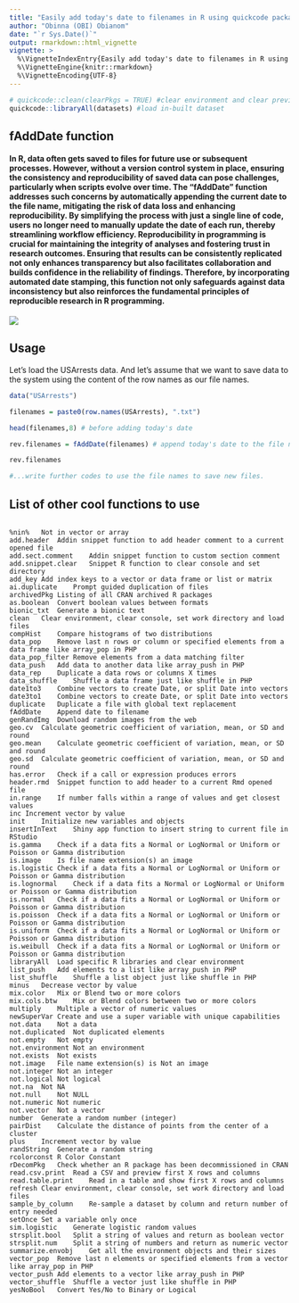 ```yaml
---
title: "Easily add today's date to filenames in R using quickcode package"
author: "Obinna (OBI) Obianom"
date: "`r Sys.Date()`"
output: rmarkdown::html_vignette
vignette: >
  %\VignetteIndexEntry{Easily add today's date to filenames in R using quickcode package}
  %\VignetteEngine{knitr::rmarkdown}
  %\VignetteEncoding{UTF-8}
---
```


```r
# quickcode::clean(clearPkgs = TRUE) #clear environment and clear previous package
quickcode::libraryAll(datasets) #load in-built dataset
```

## fAddDate function

#### In R, data often gets saved to files for future use or subsequent processes. However, without a version control system in place, ensuring the consistency and reproducibility of saved data can pose challenges, particularly when scripts evolve over time. The "fAddDate" function addresses such concerns by automatically appending the current date to the file name, mitigating the risk of data loss and enhancing reproducibility. By simplifying the process with just a single line of code, users no longer need to manually update the date of each run, thereby streamlining workflow efficiency. Reproducibility in programming is crucial for maintaining the integrity of analyses and fostering trust in research outcomes. Ensuring that results can be consistently replicated not only enhances transparency but also facilitates collaboration and builds confidence in the reliability of findings. Therefore, by incorporating automated date stamping, this function not only safeguards against data inconsistency but also reinforces the fundamental principles of reproducible research in R programming.

![](https://quickcode.obi.obianom.com/fadddate.png)

## Usage

Let's load the USArrests data. And let's assume that we want to save data to the system using the content of the row names as our file names.

```r
data("USArrests")

filenames = paste0(row.names(USArrests), ".txt")

head(filenames,8) # before adding today's date

rev.filenames = fAddDate(filenames) # append today's date to the file names

rev.filenames

#...write further codes to use the file names to save new files.

```

## List of other cool functions to use

```

%nin%	Not in vector or array
add.header	Addin snippet function to add header comment to a current opened file
add.sect.comment	Addin snippet function to custom section comment
add.snippet.clear	Snippet R function to clear console and set directory
add_key	Add index keys to a vector or data frame or list or matrix
ai.duplicate	Prompt guided duplication of files
archivedPkg	Listing of all CRAN archived R packages
as.boolean	Convert boolean values between formats
bionic_txt	Generate a bionic text
clean	Clear environment, clear console, set work directory and load files
compHist	Compare histograms of two distributions
data_pop	Remove last n rows or column or specified elements from a data frame like array_pop in PHP
data_pop_filter	Remove elements from a data matching filter
data_push	Add data to another data like array_push in PHP
data_rep	Duplicate a data rows or columns X times
data_shuffle	Shuffle a data frame just like shuffle in PHP
date1to3	Combine vectors to create Date, or split Date into vectors
date3to1	Combine vectors to create Date, or split Date into vectors
duplicate	Duplicate a file with global text replacement
fAddDate	Append date to filename
genRandImg	Download random images from the web
geo.cv	Calculate geometric coefficient of variation, mean, or SD and round
geo.mean	Calculate geometric coefficient of variation, mean, or SD and round
geo.sd	Calculate geometric coefficient of variation, mean, or SD and round
has.error	Check if a call or expression produces errors
header.rmd	Snippet function to add header to a current Rmd opened file
in.range	If number falls within a range of values and get closest values
inc	Increment vector by value
init	Initialize new variables and objects
insertInText	Shiny app function to insert string to current file in RStudio
is.gamma	Check if a data fits a Normal or LogNormal or Uniform or Poisson or Gamma distribution
is.image	Is file name extension(s) an image
is.logistic	Check if a data fits a Normal or LogNormal or Uniform or Poisson or Gamma distribution
is.lognormal	Check if a data fits a Normal or LogNormal or Uniform or Poisson or Gamma distribution
is.normal	Check if a data fits a Normal or LogNormal or Uniform or Poisson or Gamma distribution
is.poisson	Check if a data fits a Normal or LogNormal or Uniform or Poisson or Gamma distribution
is.uniform	Check if a data fits a Normal or LogNormal or Uniform or Poisson or Gamma distribution
is.weibull	Check if a data fits a Normal or LogNormal or Uniform or Poisson or Gamma distribution
libraryAll	Load specific R libraries and clear environment
list_push	Add elements to a list like array_push in PHP
list_shuffle	Shuffle a list object just like shuffle in PHP
minus	Decrease vector by value
mix.color	Mix or Blend two or more colors
mix.cols.btw	Mix or Blend colors between two or more colors
multiply	Multiple a vector of numeric values
newSuperVar	Create and use a super variable with unique capabilities
not.data	Not a data
not.duplicated	Not duplicated elements
not.empty	Not empty
not.environment	Not an environment
not.exists	Not exists
not.image	File name extension(s) is Not an image
not.integer	Not an integer
not.logical	Not logical
not.na	Not NA
not.null	Not NULL
not.numeric	Not numeric
not.vector	Not a vector
number	Generate a random number (integer)
pairDist	Calculate the distance of points from the center of a cluster
plus	Increment vector by value
randString	Generate a random string
rcolorconst	R Color Constant
rDecomPkg	Check whether an R package has been decommissioned in CRAN
read.csv.print	Read a CSV and preview first X rows and columns
read.table.print	Read in a table and show first X rows and columns
refresh	Clear environment, clear console, set work directory and load files
sample_by_column	Re-sample a dataset by column and return number of entry needed
setOnce	Set a variable only once
sim.logistic	Generate logistic random values
strsplit.bool	Split a string of values and return as boolean vector
strsplit.num	Split a string of numbers and return as numeric vector
summarize.envobj	Get all the environment objects and their sizes
vector_pop	Remove last n elements or specified elements from a vector like array_pop in PHP
vector_push	Add elements to a vector like array_push in PHP
vector_shuffle	Shuffle a vector just like shuffle in PHP
yesNoBool	Convert Yes/No to Binary or Logical

```
